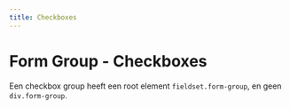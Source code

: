 ```yaml
---
title: Checkboxes
---
```


# Form Group - Checkboxes

Een checkbox group heeft een root element `fieldset.form-group`, en geen `div.form-group`.
